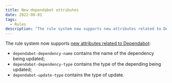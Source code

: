```yaml
---
title: New dependabot attributes
date: 2022-08-01
tags:
  - Rules
description: "The rule system now supports new attributes related to Dependabot."
---
```


The rule system now supports [new attributes related to Dependabot](https://docs.mergify.com/conditions/#attributes):

- `dependabot-dependency-name` contains the name of the dependency being updated;
- `dependabot-dependency-type` contains the type of the depending being updated;
- `dependabot-update-type` contains the type of update.
